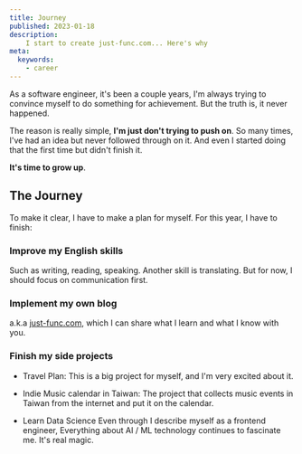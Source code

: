 ```yaml
---
title: Journey
published: 2023-01-18
description:
    I start to create just-func.com... Here's why
meta:
  keywords:
    - career
---
```


As a software engineer, it's been a couple years,
I'm always trying to convince myself to do something for achievement.
But the truth is, it never happened.

The reason is really simple, **I'm just don't trying to push on**.
So many times, I've had an idea but never followed through on it.
And even I started doing that the first time but didn't finish it.

**It's time to grow up**.

## The Journey

To make it clear, I have to make a plan for myself.
For this year, I have to finish:

### Improve my English skills

Such as writing, reading, speaking.
Another skill is translating.
But for now, I should focus on communication first.


### Implement my own blog
a.k.a [just-func.com](/),
which I can share what I learn and what I know with you.


### Finish my side projects

- Travel Plan:
  This is a big project for myself, and I'm very excited about it.
- Indie Music calendar in Taiwan:
  The project that collects music events in Taiwan from the internet and put it on the calendar.


- Learn Data Science
    Even through I describe myself as a frontend engineer,
    Everything about AI / ML technology continues to fascinate me.
    It's real magic.



